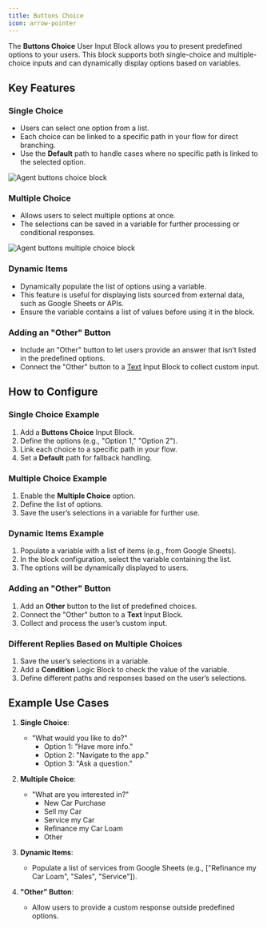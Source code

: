 ```yaml
---
title: Buttons Choice
icon: arrow-pointer
---
```


The **Buttons Choice** User Input Block allows you to present predefined options to your users. This block supports both single-choice and multiple-choice inputs and can dynamically display options based on variables.


## Key Features

### Single Choice
- Users can select one option from a list.  
- Each choice can be linked to a specific path in your flow for direct branching.  
- Use the **Default** path to handle cases where no specific path is linked to the selected option.

<Frame style={{ maxWidth: '800px' }}>
  <img src="/help/images/blocks/inputs/buttons-choice.png" alt="Agent buttons choice block" />
</Frame>

### Multiple Choice
- Allows users to select multiple options at once.  
- The selections can be saved in a variable for further processing or conditional responses.

<Frame style={{ maxWidth: '800px' }}>
  <img src="/help/images/blocks/inputs/buttons-multiple-choice.png" alt="Agent buttons multiple choice block" />
</Frame>

### Dynamic Items
- Dynamically populate the list of options using a variable.  
- This feature is useful for displaying lists sourced from external data, such as Google Sheets or APIs.  
- Ensure the variable contains a list of values before using it in the block.

### Adding an "Other" Button
- Include an "Other" button to let users provide an answer that isn’t listed in the predefined options.  
- Connect the "Other" button to a [Text](/help/editor/blocks/user-inputs/text) Input Block to collect custom input.

## How to Configure

### Single Choice Example
1. Add a **Buttons Choice** Input Block.  
2. Define the options (e.g., "Option 1," "Option 2").  
3. Link each choice to a specific path in your flow.  
4. Set a **Default** path for fallback handling.

### Multiple Choice Example
1. Enable the **Multiple Choice** option.  
2. Define the list of options.  
3. Save the user’s selections in a variable for further use.  

### Dynamic Items Example
1. Populate a variable with a list of items (e.g., from Google Sheets).  
2. In the block configuration, select the variable containing the list.  
3. The options will be dynamically displayed to users.

### Adding an "Other" Button
1. Add an **Other** button to the list of predefined choices.  
2. Connect the "Other" button to a **Text** Input Block.  
3. Collect and process the user’s custom input.

### Different Replies Based on Multiple Choices
1. Save the user’s selections in a variable.  
2. Add a **Condition** Logic Block to check the value of the variable.  
3. Define different paths and responses based on the user’s selections.

## Example Use Cases

1. **Single Choice**:  
   - "What would you like to do?"  
     - Option 1: "Have more info."  
     - Option 2: "Navigate to the app."  
     - Option 3: "Ask a question."

2. **Multiple Choice**:  
   - "What are you interested in?"  
     - New Car Purchase  
     - Sell my Car 
     - Service my Car  
     - Refinance my Car Loam
     - Other

3. **Dynamic Items**:  
   - Populate a list of services from Google Sheets (e.g., ["Refinance my Car Loam", "Sales", "Service"]).

4. **"Other" Button**:  
   - Allow users to provide a custom response outside predefined options.

